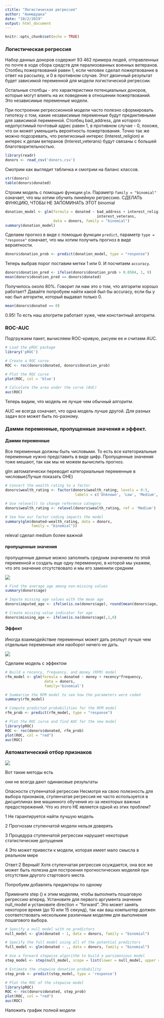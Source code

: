 ```yaml
---
сtitle: "Логистическая регрессия"
author: "Ахмедушка"
date: "10/2/2019"
output: html_document
---
```


```r
knitr::opts_chunk$set(echo = TRUE)
```

### Логистическая регрессия

Набор данных доноров содержит 93 462 примера людей, отправленных по почте в ходе сбора средств для парализованных военных ветеранов. Столбец пожертвований равен 1, если человек сделал пожертвование в ответ на рассылку, и 0 в противном случае. Этот двоичный результат будет зависимой переменной для модели логистической регрессии.

Остальные столбцы - это характеристики потенциальных доноров, которые могут влиять на их поведение в отношении пожертвований. Это независимые переменные модели.

При построении регрессионной модели часто полезно сформировать гипотезу о том, какие независимые переменные будут предиктивными для зависимой переменной. Столбец bad_address, для которого недопустимый почтовый адрес равен 1, в противном случае - 0, похоже, что он может уменьшить вероятность пожертвования. Точно так же можно подозревать, что религиозный интерес (Interest_religion) и интерес к делам ветеранов (Interest_veterans) будут связаны с большей благотворительностью.

```r
library(readr)
donors <- read_csv('donors.csv')
```

Смотрим как выглядит табличка и  смотрим на баланс классов.

```r
str(donors)
table(donors$donated)
```

Строим модель с помощью функции `glm`. Параметр `family = "binomial"` означает, что мы хотим обучить линейную регрессию. СДЕЛАТЬ ФУНКЦИЮ, ЧТОБЫ НЕ ЗАПОМИНАТЬ ЭТОТ binomial

```r
donation_model <- glm(formula = donated ~ bad_address + interest_religion +
                                          interest_veterans, 
                      data = donors, family = "binomial")
summary(donation_model)
```

Сделаем прогноз в виде с помощью функции `predict`, параметр `type = "response"` означает, что мы хотим получить прогноз в виде вероятности.

```r
donors$donation_prob <- predict(donation_model, type = "response")
```

Теперь выбрав порог поставим метки 1 или 0. И посчитаем `accuracy`.

```r
donors$donation_pred <- ifelse(donors$donation_prob > 0.0504, 1, 0)
mean(donors$donation_pred == donors$donated)
```

Получилось около 80%. Говорит ли нам это о том, что алгоритм хорошо работает? Давайте попробуем найти какой был бы accuracy, если бы у нас был алгоритм, который выдавал только 0.

```r
mean(donors$donated == 0)
```

0.95! То есть наш алогритм работает хуже, чем константный алгоритм.

### ROC-AUC

Подгружаем пакет, вычисляем ROC-кривую, рисуем ее и считаем AUC.

```r
# Load the pROC package
library('pROC')

# Create a ROC curve
ROC <- roc(donors$donated, donors$donation_prob)

# Plot the ROC curve
plot(ROC, col = 'blue')

# Calculate the area under the curve (AUC)
auc(ROC)
```

Теперь видим, что модель не лучше чем обычный алгоритм.

AUC не всегда означает, что одна модель лучше другой. Для разных задач все может быть по-разному.

### Дамми переменные, пропущенные значения и эффект.


#### Дамми переменные

Все переменные должны быть числовыми. То есть все категориальные переменные нужно представить в виде цифр.
Пропущенные значения тоже мешают, так как мы не можем вычислить прогноз.

glm автоматически переводит категориальные переменные в числовые(Лучше показать OHE)

```r
# Convert the wealth rating to a factor
donors$wealth_rating <- factor(donors$wealth_rating, levels = 0:3, 
                                labels = c('Unknown', 'Low', 'Medium', 'High'))

# Use relevel() to change reference category
donors$wealth_rating <- relevel(donors$wealth_rating, ref = 'Medium')

# See how our factor coding impacts the model
summary(glm(donated~wealth_rating, data = donors, 
            family = "binomial"))
```

releval сделал medium более важной

#### пропущенные значения

пропущенные данные можно заполнить средним значением по этой переменной и создать еще одну переменную, в которой мы укажем, что это значение отсутствовало и мы его заменили средним

![](pictures/mv.png)

```r
# Find the average age among non-missing values
summary(donors$age)

# Impute missing age values with the mean age
donors$imputed_age <- ifelse(is.na(donors$age), round(mean(donors$age, na.rm=TRUE),2), donors$age)

# Create missing value indicator for age
donors$missing_age <- ifelse(is.na(donors$age),1,0)
```

#### Эффект

Иногда взаимодействие переменных может дать резльут лучше чем отдельные переменные или наоборот ничего не дать.

![](pictures/effect.png)

Сделаем модель с эффектом

```r
# Build a recency, frequency, and money (RFM) model
rfm_model <- glm(formula = donated ~ money + recency*frequency,
                  data = donors,
                  family='binomial')

# Summarize the RFM model to see how the parameters were coded
summary(rfm_model)

# Compute predicted probabilities for the RFM model
rfm_prob <- predict(rfm_model, type = "response")

# Plot the ROC curve and find AUC for the new model
library(pROC)
ROC <- roc(donors$donated, rfm_prob)
plot(ROC, col = "red")
auc(ROC)
```

### Автоматический отбор признаков

![](pictures/fs.png)

Вот такие методы есть

они не всегда дают одинаковые результаты

Опасности ступенчатой регрессии
Несмотря на свою полезность для выбора признаков, ступенчатая регрессия не часто используется в дисциплинах вне машинного обучения из-за некоторых важных предостережений. Что из этого НЕ является одной из этих проблем?

1
Не гарантируется найти лучшую модель

2
Прогнозам ступенчатой модели нельзя доверять

3
Процедура ступенчатой регрессии нарушает некоторые статистические допущения

4
Это может привести к модели, которая имеет мало смысла в реальном мире

Ответ:2 Верный! Хотя ступенчатая регрессия осуждается, она все же может быть полезна для построения прогностических моделей при отсутствии другого стартового места.

Попробуем добавлять предикторы по одному

Примените step () к этим моделям, чтобы выполнить пошаговую регрессию вперед. Установите для первого аргумента значение null_model и установите direction = "forward". Это может занять некоторое время (до 10 или 15 секунд), так как ваш компьютер должен соответствовать нескольким различным моделям для выполнения пошагового выбора.

```r
# Specify a null model with no predictors
null_model <- glm(donated ~ 1, data = donors, family = "binomial")

# Specify the full model using all of the potential predictors
full_model <- glm(donated ~ ., data = donors, family = "binomial")

# Use a forward stepwise algorithm to build a parsimonious model
step_model <- step(null_model, scope = list(lower = null_model, upper = full_model), direction = "forward")

# Estimate the stepwise donation probability
step_prob <- predict(step_model, type = 'response')

# Plot the ROC of the stepwise model
library(pROC)
ROC <- roc(donors$donated, step_prob)
plot(ROC, col = "red")
auc(ROC)
```

Наложить график полной модели